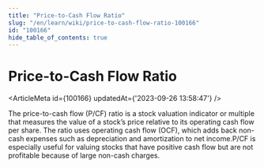 ```yaml
---
title: "Price-to-Cash Flow Ratio"
slug: "/en/learn/wiki/price-to-cash-flow-ratio-100166"
id: "100166"
hide_table_of_contents: true
---
```



# Price-to-Cash Flow Ratio

<ArticleMeta id={100166} updatedAt={'2023-09-26 13:58:47'} />
<div className='border-solid border-b border-t-0 my-4 border-[var(--ifm-color-gray-300)]' />

The price-to-cash flow (P/CF) ratio is a stock valuation indicator or multiple that measures the value of a stock’s price relative to its operating cash flow per share. The ratio uses operating cash flow (OCF), which adds back non-cash expenses such as depreciation and amortization to net income.P/CF is especially useful for valuing stocks that have positive cash flow but are not profitable because of large non-cash charges.
